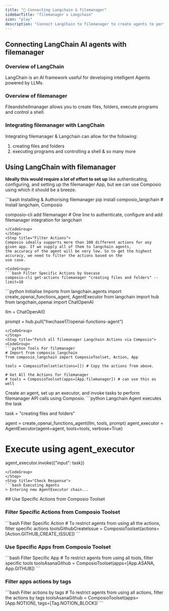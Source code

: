 ```yaml
---
title: "🚀 Connecting Langchain & filemanager"
sidebarTitle: "filemanager x Langchain"
icon: "play"
description: "Connect LangChain to filemanager to create agents to perform tasks using natural language"
---
```


## Connecting LangChain AI agents with filemanager

### Overview of LangChain

LangChain is an AI framework useful for developing intelligent Agents powered by LLMs.

### Overview of filemanager

Fileandshellmanager allows you to create files, folders, execute programs and control a shell.

### Integrating filemanager with LangChain

Integrating filemanager & Langchain can allow for the following:

1. creating files and folders
2. executing programs and controlling a shell
& so many more

## Using LangChain with filemanager

<Steps>
<Step title="Setting Up the Environment">

**Ideally this would require a lot of effort to set up** like authenticating, configuring, and setting up the filemanager App, but we can use Composio using which it should be a breeze.

<CodeGroup>
```bash Installing & Authorising filemanager
pip install composio_langchain # Install langchain, Composio 

composio-cli add filemanager # One line to authenticate, configure and add filemanager integration for langchain
```
</CodeGroup>
</Step>
<Step title="Filter Actions">
Composio ideally supports more than 100 different actions for any given app. If we supply all of them to langchain agents, 
the accuracy of the agent will be very low. So to get the highest accuracy, we need to filter the actions based on the 
use case.

<CodeGroup>
```bash Filter Specific Actions by Usecase
composio-cli get-actions filemanager "creating files and folders" --limit=10
```
</CodeGroup>

</Step>
<Step title="Import Base Packages">

<CodeGroup>
```python Initialise Imports
from langchain.agents import create_openai_functions_agent, AgentExecutor
from langchain import hub
from langchain_openai import ChatOpenAI


llm = ChatOpenAI()

prompt = hub.pull("hwchase17/openai-functions-agent")
```
</CodeGroup>
</Step>
<Step title="Fetch all filemanager Langchain Actions via Composio">
<CodeGroup>
```python Tools For filemanager
# Import from composio_langchain
from composio_langchain import ComposioToolset, Action, App

tools = ComposioToolset(actions=[]) # Copy the actions from above. 

# Get All the Actions for filemanager
# tools = ComposioToolset(apps=[App.filemanager]) # can use this as well
```
</CodeGroup>
</Step>
<Step title="Execute the Agent">
Create an agent, set up an executor, and invoke tasks to perform filemanager API calls using Composio. 
<CodeGroup>
```python Langchain Agent executes the task

task = "creating files and folders"

agent = create_openai_functions_agent(llm, tools, prompt)
agent_executor = AgentExecutor(agent=agent, tools=tools, verbose=True)

# Execute using agent_executor
agent_executor.invoke({"input": task})
```
</CodeGroup>
</Step>
<Step title="Check Response">
```bash Executing Agents
> Entering new AgentExecutor chain...
```
</Step>
</Steps>
## Use Specific Actions from Composio Toolset

### Filter Specific Actions from Composio Toolset

<CodeGroup>
```bash Filter Specific Action
# To restrict agents from using all the actions, filter specific actions
toolsGithubCreateIssue = ComposioToolset(actions=[Action.GITHUB_CREATE_ISSUE])
```
</CodeGroup>

### Use Specific Apps from Composio Toolset
<CodeGroup>
```bash Filter Specific App
# To restrict agents from using all tools, filter specific tools
toolsAsanaGithub = ComposioToolset(apps=[App.ASANA, App.GITHUB])
```
</CodeGroup>

### Filter apps actions by tags 
<CodeGroup>
```bash Filter actions by tags
# To restrict agents from using all actions, filter the actions by tags
toolsAsanaGithub = ComposioToolset(apps=[App.NOTION], tags=[Tag.NOTION_BLOCK])
```
</CodeGroup>

